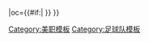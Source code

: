 {{fb team |t=美國芝華士 |tan=美國芝華士 |tc=USA |abb={{#if:{{{abb|}}}|CHU}}|oc={{#if:{{{oc|}}}|{{{oc}}} }} }}<!--
--><noinclude>[[Category:美职模板]][[Category:足球队模板]]</noinclude>